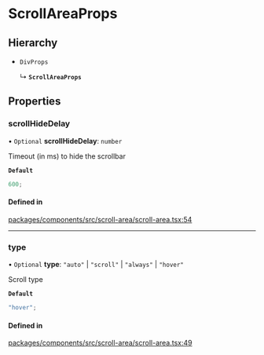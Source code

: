 # ScrollAreaProps

## Hierarchy

- `DivProps`

  ↳ **`ScrollAreaProps`**

## Properties

### scrollHideDelay

• `Optional` **scrollHideDelay**: `number`

Timeout (in ms) to hide the scrollbar

**`Default`**

```ts
600;
```

#### Defined in

[packages/components/src/scroll-area/scroll-area.tsx:54](https://github.com/vtex/shoreline/blob/bf9009f50/packages/components/src/scroll-area/scroll-area.tsx#L54)

---

### type

• `Optional` **type**: `"auto"` \| `"scroll"` \| `"always"` \| `"hover"`

Scroll type

**`Default`**

```ts
"hover";
```

#### Defined in

[packages/components/src/scroll-area/scroll-area.tsx:49](https://github.com/vtex/shoreline/blob/bf9009f50/packages/components/src/scroll-area/scroll-area.tsx#L49)

